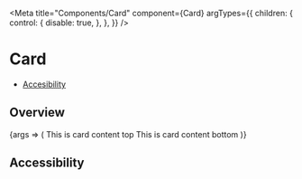 

<Meta
  title="Components/Card"
  component={Card}
  argTypes={{
    children: {
      control: {
        disable: true,
      },
    },
  }}
/>

# Card

- [Accesibility](#accessibility)

## Overview

<Canvas>
  <Story name="Default">
    {args => (
      <Card {...args}>
        <CardHole>This is card content top</CardHole>
        <CardHole>This is card content bottom</CardHole>
      </Card>
    )}
  </Story>
</Canvas>

<ArgsTable story="Default" />

## Accessibility

<CardA11y />
